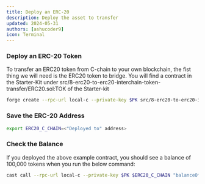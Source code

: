 ```yaml
---
title: Deploy an ERC-20 
description: Deploy the asset to transfer
updated: 2024-05-31
authors: [ashucoder9]
icon: Terminal
---
```



<Steps>
<Step>

### Deploy an ERC-20 Token

To transfer an ERC20 token from C-chain to your own blockchain, the fist thing we will need is the ERC20 token to bridge. You will find a contract in the Starter-Kit under src/8-erc20-to-erc20-interchain-token-transfer/ERC20.sol:TOK of the Starter-kit

```bash 
forge create --rpc-url local-c --private-key $PK src/8-erc20-to-erc20-interchain-token-transfer/ERC20.sol:TOK
```

</Step>
<Step>

### Save the ERC-20 Address 

```bash
export ERC20_C_CHAIN=<"Deployed to" address>
```

</Step>
<Step>

### Check the Balance

If you deployed the above example contract, you should see a balance of 100,000 tokens when you run the below command:

```bash
cast call --rpc-url local-c --private-key $PK $ERC20_C_CHAIN "balanceOf(address)(uint)" $FUNDED_ADDRESS
```

</Step>
</Steps>